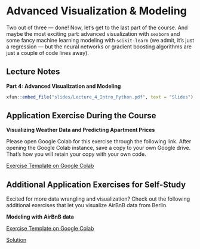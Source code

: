 # Advanced Visualization & Modeling

Two out of three --- done! Now, let's get to the last part of the course.
And maybe the most exciting part: advanced visualization with `seaborn` and some fancy machine learning modeling with `scikit-learn` (we admit, it's just a regression --- but the neural networks or gradient boosting algorithms are just a couple of code lines away).

## Lecture Notes

::: slide-deck
**Part 4: Advanced Visualization and Modeling**

::: slides
```r
xfun::embed_file("slides/Lecture_4_Intro_Python.pdf", text = "Slides")
```
:::
:::


## Application Exercise During the Course

:::: application-exercise
**Visualizing Weather Data and Predicting Apartment Prices**

Please open Google Colab for this exercise through the following link.
After opening the Google Colab instance, save a copy to your own Google drive.
That's how you will retain your copy with your own code.

::: source
[Exercise Template on Google Colab](https://colab.research.google.com/github/coding-intro/intro-python-2023-07/blob/main/notebooks/Part%204%20Advanced%20Visualizations/Exercises_Lecture_4.ipynb){target="_blank"}
:::

<!-- Note: Comment the solutions if you don't want to show them. -->
<!-- After the course unit, you can uncomment them -->

<!-- ::: source -->
<!-- [Solution](insert-link-here){target="_blank"}  -->
<!-- ::: -->
:::



## Additional Application Exercises for Self-Study

Excited for more data wrangling and visualization? 
Check out the following additional exercises that let you visualize AirBnB data from Berlin.

:::: application-exercise
**Modeling with AirBnB data**


::: source
[Exercise Template on Google Colab](https://colab.research.google.com/github/coding-intro/intro-python-2023-07/blob/main/notebooks/Part%204%20Advanced%20Visualizations/GroupExercise_Lecture_4.ipynb){target="_blank"} 
:::

<!-- Note: Comment the solutions if you don't want to show them. -->
<!-- After the course unit, you can uncomment them -->

::: solutionlink
[Solution](https://colab.research.google.com/github/coding-intro/intro-python-2023-07/blob/main/notebooks/Part%204%20Advanced%20Visualizations/GroupExercise_Lecture_4_Solutions.ipynb){target="_blank"}
:::
:::

